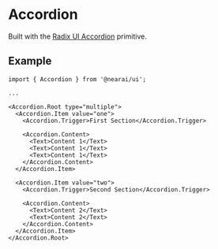 

<Meta of={Stories} />

# Accordion

Built with the [Radix UI Accordion](https://www.radix-ui.com/primitives/docs/components/accordion) primitive.

<Canvas of={Stories.Primary} />

## Example

```tsx
import { Accordion } from '@nearai/ui';

...

<Accordion.Root type="multiple">
  <Accordion.Item value="one">
    <Accordion.Trigger>First Section</Accordion.Trigger>

    <Accordion.Content>
      <Text>Content 1</Text>
      <Text>Content 1</Text>
      <Text>Content 1</Text>
    </Accordion.Content>
  </Accordion.Item>

  <Accordion.Item value="two">
    <Accordion.Trigger>Second Section</Accordion.Trigger>

    <Accordion.Content>
      <Text>Content 2</Text>
      <Text>Content 2</Text>
    </Accordion.Content>
  </Accordion.Item>
</Accordion.Root>
```

